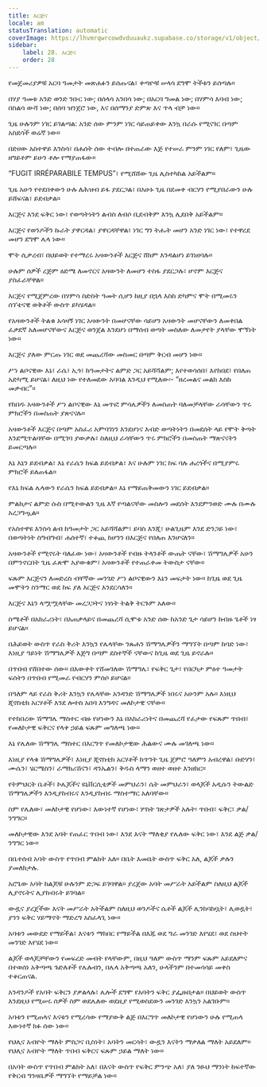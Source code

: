 ```yaml
---
title: እርጅና
locale: am
statusTranslation: automatic
coverImage: https://lhvmrqwrcowdvduuaukz.supabase.co/storage/v1/object/public/strapi-uploads/small_cover-educacion-fundamental.webp-2d51a7828a2b1309555be27f7e2a61a0.webp
sidebar:
    label: 28. እርጅና
    order: 28
---
```

የመጀመሪያዎቹ አርባ ዓመታት መጽሐፉን ይሰጡናል፣ ቀጣዮቹ ሠላሳ ደግሞ ትችቱን ይሰጣሉ።

በሃያ ዓመቱ አንድ ወንድ ንቡር ነው; በሰላሳ አንበሳ ነው; በአርባ ግመል ነው; በሃምሳ እባብ ነው; በስልሳ ውሻ ነው; በሰባ ዝንጀሮ ነው, እና በሰማንያ ድምጽ እና ጥላ ብቻ ነው።

ጊዜ ሁሉንም ነገር ይገልጣል: አንድ ሰው ምንም ነገር ሳይጠይቀው እንኳ በራሱ የሚናገር በጣም አስደሳች ወሬኛ ነው።

በድሀው አስተዋይ እንስሳ፣ በሐሰት ሰው ተብሎ በተጠራው እጅ የተሠራ ምንም ነገር የለም፣ ጊዜው ዘግይቶም ይሁን ቶሎ የማያጠፋው።

“FUGIT IRRÉPARABILE TEMPUS”፣ የሚሸሸው ጊዜ ሊስተካከል አይችልም።

ጊዜ አሁን የተደበቀውን ሁሉ ለሕዝብ ይፋ ያደርጋል፣ በአሁኑ ጊዜ በደመቀ ብርሃን የሚያበራውን ሁሉ ይሸፍናል፣ ይደብቃል።

እርጅና እንደ ፍቅር ነው፣ የወጣትነትን ልብስ ለብሶ ቢደብቅም እንኳ ሊደበቅ አይችልም።

እርጅና የወንዶችን ኩራት ያዋርዳል፣ ያዋርዳቸዋል፣ ነገር ግን ትሑት መሆን አንድ ነገር ነው፣ የተዋረደ መሆን ደግሞ ሌላ ነው።

ሞት ሲቃረብ፣ በህይወት የተማረሩ አዛውንቶች እርጅና ሸክም እንዳልሆነ ይገነዘባሉ።

ሁሉም ሰዎች ረጅም ዕድሜ ለመኖርና አዛውንት ለመሆን ተስፋ ያደርጋሉ፣ ሆኖም እርጅና ያስፈራቸዋል።

እርጅና የሚጀምረው በሃምሳ ስድስት ዓመት ሲሆን ከዚያ በኋላ እስከ ድካምና ሞት በሚመሩን ሰፕቴናዊ ወቅቶች ውስጥ ይካሄዳል።

የአዛውንቶች ትልቁ አሳዛኝ ነገር አዛውንት በመሆናቸው ሳይሆን አዛውንት መሆናቸውን ለመቀበል ፈቃደኛ አለመሆናቸውና እርጅና ወንጀል እንደሆነ በማሰብ ወጣት መስለው ለመታየት ያላቸው ሞኝነት ነው።

እርጅና ያለው ምርጡ ነገር ወደ መጨረሻው መስመር በጣም ቅርብ መሆን ነው።

ሥነ ልቦናዊው እኔ፣ ራሴ፣ ኢጎ፣ ከዓመታትና ልምድ ጋር አይሻሻልም; እየተወሳሰበ፣ እየከበደ፣ የበለጠ አድካሚ ይሆናል፣ ለዚህ ነው የተለመደው አባባል እንዲህ የሚለው፡- “ዘረመልና መልክ እስከ መቃብር”።

የከበዱ አዛውንቶች ሥነ ልቦናዊው እኔ መጥፎ ምሳሌዎችን ለመስጠት ባለመቻላቸው ራሳቸውን ጥሩ ምክሮችን በመስጠት ያጽናናሉ።

አዛውንቶች እርጅና በጣም አስፈሪ አምባገነን እንደሆነና እብድ ወጣትነትን በመደሰት ላይ የሞት ቅጣት እንደሚጥልባቸው በሚገባ ያውቃሉ፣ ስለዚህ ራሳቸውን ጥሩ ምክሮችን በመስጠት ማጽናናትን ይመርጣሉ።

እኔ እኔን ይደብቃል፣ እኔ የራሴን ክፍል ይደብቃል፣ እና ሁሉም ነገር ከፍ ባሉ ሐረጎችና በሚያምሩ ምክሮች ይለጠፋል።

የእኔ ክፍል ሌላውን የራሴን ክፍል ይደብቃል። እኔ የማይጠቅመውን ነገር ይደብቃል።

ምልከታና ልምድ ሱስ በሚተውልን ጊዜ እኛ የጣልናቸው መስሎን መደሰት እንደምንወድ ሙሉ በሙሉ አረጋግጧል።

የአስተዋዩ እንስሳ ልብ ከዓመታት ጋር አይሻሻልም፣ ይባስ እንጂ፣ ሁልጊዜም እንደ ድንጋይ ነው፣ በወጣትነት ስግብግብ፣ ሐሰተኛ፣ ተቆጪ ከሆንን በእርጅና የበለጠ እንሆናለን።

አዛውንቶች የሚኖሩት ባለፈው ነው፣ አዛውንቶች የብዙ ትላንቶች ውጤት ናቸው፣ ሽማግሌዎች አሁን በምንኖርበት ጊዜ ፈጽሞ አያውቁም፣ አዛውንቶች የተጠራቀመ ትውስታ ናቸው።

ፍጹም እርጅናን ለመድረስ ብቸኛው መንገድ ሥነ ልቦናዊውን እኔን መፍታት ነው። ከጊዜ ወደ ጊዜ መሞትን ስንማር ወደ ከፍ ያለ እርጅና እንደርሳለን።

እርጅና እኔን ላሟሟላቸው መረጋጋትና ነፃነት ትልቅ ትርጉም አለው።

ስሜቶች በአክራሪነት፣ በአጠቃላይና በመጨረሻ ሲሞቱ አንድ ሰው ከአንድ ጌታ ሳይሆን ከብዙ ጌቶች ነፃ ይሆናል።

በሕይወት ውስጥ የራስ ቅሪት እንኳን የሌላቸው ንጹሐን ሽማግሌዎችን ማግኘት በጣም ከባድ ነው፣ እነዚያ ዓይነት ሽማግሌዎች እጅግ በጣም ደስተኞች ናቸውና ከጊዜ ወደ ጊዜ ይኖራሉ።

በጥበብ የሸበተው ሰው። በእውቀት የሸመገለው ሽማግሌ፣ የፍቅር ጌታ፣ የበርካታ ምዕተ ዓመታት ፍሰትን በጥበብ የሚመራ የብርሃን ምሰሶ ይሆናል።

በዓለም ላይ የራስ ቅሪት እንኳን የሌላቸው አንዳንድ ሽማግሌዎች ነበሩና አሁንም አሉ። እነዚህ ጂኖስቲክ አርሃቶች እንደ ሎተስ አበባ እንግዳና መለኮታዊ ናቸው።

የተከበረው ሽማግሌ ማስተር ብዙ የሆነውን እኔ በአክራሪነትና በመጨረሻ የፈታው የፍጹም ጥበብ፣ የመለኮታዊ ፍቅርና የላቀ ኃይል ፍጹም መግለጫ ነው።

እኔ የሌለው ሽማግሌ ማስተር በእርግጥ የመለኮታዊው ሕልውና ሙሉ መገለጫ ነው።

እነዚያ የላቁ ሽማግሌዎች፣ እነዚያ ጂኖስቲክ አርሃቶች ከጥንት ጊዜ ጀምሮ ዓለምን አብረዋል፣ ቡድሃን፣ ሙሴን፣ ሄርሜስን፣ ራማክሪሽናን፣ ዳንኤልን፣ ቅዱስ ላማን ወዘተ ወዘተ እንዘክር።

የትምህርት ቤቶች፣ ኮሌጆችና ዩኒቨርሲቲዎች መምህራን፣ ሴት መምህራን፣ ወላጆች አዲሱን ትውልድ ሽማግሌዎችን እንዲያከብሩና እንዲያከብሩ ማስተማር አለባቸው።

ስም የሌለው፣ መለኮታዊ የሆነው፣ እውነተኛ የሆነው፣ ሦስት ገጽታዎች አሉት፡ ጥበብ፣ ፍቅር፣ ቃል/ንግግር።

መለኮታዊው እንደ አባት የጠፈር ጥበብ ነው፣ እንደ እናት ማለቂያ የሌለው ፍቅር ነው፣ እንደ ልጅ ቃል/ንግግር ነው።

በቤተሰብ አባት ውስጥ የጥበብ ምልክት አለ። በቤት እመቤት ውስጥ ፍቅር አለ, ልጆች ቃሉን ያመለክታሉ.

አሮጌው አባት ከልጆቹ ሁሉንም ድጋፍ ይገባዋል። ያረጀው አባት መሥራት አይችልም ስለዚህ ልጆች ሊያኖሩትና ሊያከብሩት ይገባል።

ውዷና ያረጀችው እናት መሥራት አትችልም ስለዚህ ወንዶችና ሴቶች ልጆች ሊንከባከቧት፣ ሊወዷት፣ ያንን ፍቅር ሃይማኖት ማድረግ አስፈላጊ ነው።

አባቱን መውደድ የማይችል፣ እናቱን ማክበር የማይችል በእጁ ወደ ግራ መንገድ እየሄደ፣ ወደ ስህተት መንገድ እየሄደ ነው።

ልጆች ወላጆቻቸውን የመፍረድ መብት የላቸውም, በዚህ ዓለም ውስጥ ማንም ፍጹም አይደለምና በተወሰነ አቅጣጫ ጉድለቶች የሌሉብን, በሌላ አቅጣጫ አለን, ሁላችንም በተመሳሳይ መቀስ ተቆርጠናል.

አንዳንዶች የአባት ፍቅርን ያቃልላሉ፣ ሌሎች ደግሞ የአባትን ፍቅር ያፌዙበታል። በህይወት ውስጥ እንደዚህ የሚሠሩ ሰዎች ስም ወደሌለው ወደዚያ የሚወስደውን መንገድ እንኳን አልገቡም።

አባቱን የሚጠላና እናቱን የሚረሳው የማያውቅ ልጅ በእርግጥ መለኮታዊ የሆነውን ሁሉ የሚጠላ እውነተኛ ክፉ ሰው ነው።

የህሊና አብዮት ማለት ምስጋና ቢስነት፣ አባትን መርሳት፣ ውዷን እናትን ማቃለል ማለት አይደለም። የህሊና አብዮት ማለት ጥበብ ፍቅርና ፍጹም ኃይል ማለት ነው።

በአባት ውስጥ የጥበብ ምልክት አለ፣ በእናት ውስጥ የፍቅር ምንጭ አለ፣ ያለ ንፁህ ማንነት ከፍተኛው የቅርብ ግንዛቤዎች ማግኘት የማይቻል ነው።

